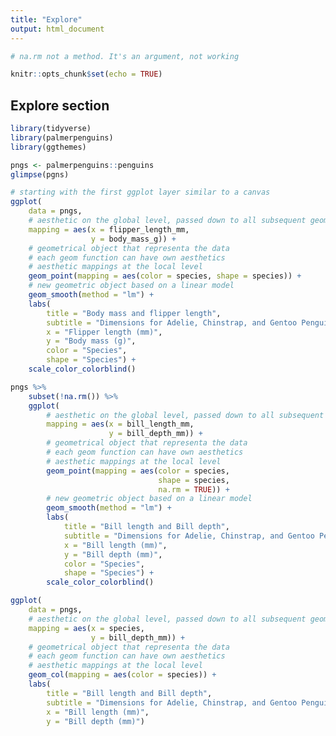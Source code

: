 ```yaml
---
title: "Explore"
output: html_document
---
```

```r
# na.rm not a method. It's an argument, not working 
```

```r
knitr::opts_chunk$set(echo = TRUE)
```

## Explore section

```r
library(tidyverse)
library(palmerpenguins)
library(ggthemes)
```

```r
pngs <- palmerpenguins::penguins
glimpse(pgns)
```

```r
# starting with the first ggplot layer similar to a canvas
ggplot(
    data = pngs,
    # aesthetic on the global level, passed down to all subsequent geom layers
    mapping = aes(x = flipper_length_mm, 
                  y = body_mass_g)) +
    # geometrical object that representa the data
    # each geom function can have own aesthetics
    # aesthetic mappings at the local level
    geom_point(mapping = aes(color = species, shape = species)) + 
    # new geometric object based on a linear model
    geom_smooth(method = "lm") +
    labs(
        title = "Body mass and flipper length",
        subtitle = "Dimensions for Adelie, Chinstrap, and Gentoo Penguins",
        x = "Flipper length (mm)", 
        y = "Body mass (g)",
        color = "Species", 
        shape = "Species") +
    scale_color_colorblind()
```

```r
pngs %>% 
    subset(!na.rm()) %>% 
    ggplot(
        # aesthetic on the global level, passed down to all subsequent geom layers
        mapping = aes(x = bill_length_mm, 
                      y = bill_depth_mm)) +
        # geometrical object that representa the data
        # each geom function can have own aesthetics
        # aesthetic mappings at the local level
        geom_point(mapping = aes(color = species, 
                                 shape = species,
                                 na.rm = TRUE)) + 
        # new geometric object based on a linear model
        geom_smooth(method = "lm") +
        labs(
            title = "Bill length and Bill depth",
            subtitle = "Dimensions for Adelie, Chinstrap, and Gentoo Penguins",
            x = "Bill length (mm)", 
            y = "Bill depth (mm)",
            color = "Species", 
            shape = "Species") +
        scale_color_colorblind()
```

```r
ggplot(
    data = pngs,
    # aesthetic on the global level, passed down to all subsequent geom layers
    mapping = aes(x = species, 
                  y = bill_depth_mm)) +
    # geometrical object that representa the data
    # each geom function can have own aesthetics
    # aesthetic mappings at the local level
    geom_col(mapping = aes(color = species)) + 
    labs(
        title = "Bill length and Bill depth",
        subtitle = "Dimensions for Adelie, Chinstrap, and Gentoo Penguins",
        x = "Bill length (mm)", 
        y = "Bill depth (mm)")
```

